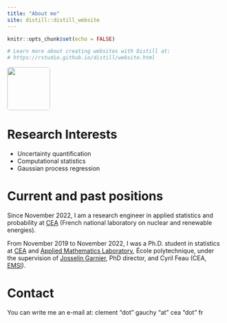 ```yaml
---
title: "About me"
site: distill::distill_website
---
```


```r
knitr::opts_chunk$set(echo = FALSE)

# Learn more about creating websites with Distill at:
# https://rstudio.github.io/distill/website.html

```


<style>
  img {border-radius: 5%}
</style>


<img src="./images/pp.jpg" style="width:100px;"/>

# Research Interests

* Uncertainty quantification
* Computational statistics
* Gaussian process regression

# Current and past positions

Since November 2022, I am a research engineer in applied statistics and probability at [CEA](http://www.cea.fr/english/Pages/cea/the-cea-a-key-player-in-technological-research.aspx) (French national laboratory on nuclear and renewable energies).\ 

From November 2019 to November 2022, I was a Ph.D. student in statistics at [CEA](http://www.cea.fr/english/Pages/cea/the-cea-a-key-player-in-technological-research.aspx) 
and [Applied Mathematics Laboratory](https://portail.polytechnique.edu/cmap/en), École polytechnique, under the supervision of [Josselin Garnier](http://josselin-garnier.org), PhD director, and Cyril Feau (CEA, [EMSI](http://www-tamaris.cea.fr/index_en.php)).

# Contact

You can write me an e-mail at: clement "dot" gauchy "at" cea "dot" fr
